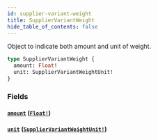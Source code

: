 ```yaml
---
id: supplier-variant-weight
title: SupplierVariantWeight
hide_table_of_contents: false
---
```



Object to indicate both amount and unit of weight.

```graphql
type SupplierVariantWeight {
  amount: Float!
  unit: SupplierVariantWeightUnit!
}
```


### Fields

#### [`amount`](#) ([`Float!`](/developers/supplier-apis/supply-api/graphql/reference/scalars/float))




#### [`unit`](#) ([`SupplierVariantWeightUnit!`](/developers/supplier-apis/supply-api/graphql/reference/enums/supplier-variant-weight-unit))






